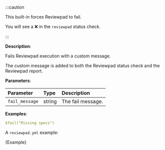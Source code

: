 
:::caution

This built-in forces Reviewpad to fail.

You will see a ❌ in the `reviewpad` status check.

:::

**Description**:

Fails Reviewpad execution with a custom message.

The custom message is added to both the Reviewpad status check and the Reviewpad report.

**Parameters**:

| Parameter       | Type    | Description        |
| :-------------- | :------ | :----------------- |
| `fail_message`  | string  | The fail message.  |

**Examples**:

```yml
$fail("Missing specs")
```

A `reviewpad.yml` example:

<CodeBlock language="yml" title="reviewpad.yml">{Example}</CodeBlock>
